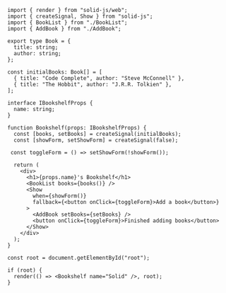 ```tsx
import { render } from "solid-js/web";
import { createSignal, Show } from "solid-js";
import { BookList } from "./BookList";
import { AddBook } from "./AddBook";

export type Book = {
  title: string;
  author: string;
};

const initialBooks: Book[] = [
  { title: "Code Complete", author: "Steve McConnell" },
  { title: "The Hobbit", author: "J.R.R. Tolkien" },
];

interface IBookshelfProps {
  name: string;
}

function Bookshelf(props: IBookshelfProps) {
  const [books, setBooks] = createSignal(initialBooks);
  const [showForm, setShowForm] = createSignal(false);

 const toggleForm = () => setShowForm(!showForm());

  return (
    <div>
      <h1>{props.name}'s Bookshelf</h1>
      <BookList books={books()} />
      <Show
        when={showForm()}
        fallback={<button onClick={toggleForm}>Add a book</button>}
      >
        <AddBook setBooks={setBooks} />
        <button onClick={toggleForm}>Finished adding books</button>
      </Show>
    </div>
  );
}

const root = document.getElementById("root");

if (root) {
  render(() => <Bookshelf name="Solid" />, root);
}
```
